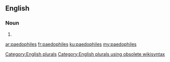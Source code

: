 ==English==

===Noun===
{{head|en}}

# {{plural of|paedophile}}

[[Category:English plurals]][[Category:English plurals using obsolete wikisyntax]]

[[ar:paedophiles]]
[[fr:paedophiles]]
[[ku:paedophiles]]
[[my:paedophiles]]